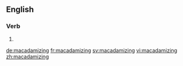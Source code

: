 ==English==

===Verb===
{{head|en}}

# {{present participle of|macadamize}}

[[de:macadamizing]]
[[fr:macadamizing]]
[[sv:macadamizing]]
[[vi:macadamizing]]
[[zh:macadamizing]]